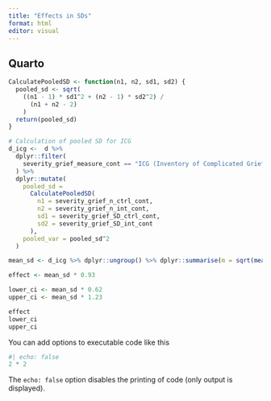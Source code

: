 ---
title: "Effects in SDs"
format: html
editor: visual
---

## Quarto

```{r}

CalculatePooledSD <- function(n1, n2, sd1, sd2) {
  pooled_sd <- sqrt(
    ((n1 - 1) * sd1^2 + (n2 - 1) * sd2^2) /
      (n1 + n2 - 2)
    )
  return(pooled_sd)
}

# Calculation of pooled SD for ICG
d_icg <-  d %>%
  dplyr::filter(
    severity_grief_measure_cont == "ICG (Inventory of Complicated Grief)"
  ) %>% 
  dplyr::mutate(
    pooled_sd = 
      CalculatePooledSD(
        n1 = severity_grief_n_ctrl_cont,
        n2 = severity_grief_n_int_cont,
        sd1 = severity_grief_SD_ctrl_cont,
        sd2 = severity_grief_SD_int_cont
      ),
    pooled_var = pooled_sd^2
  ) 

mean_sd <- d_icg %>% dplyr::ungroup() %>% dplyr::summarise(m = sqrt(mean(pooled_var, na.rm = TRUE)))

effect <- mean_sd * 0.93

lower_ci <- mean_sd * 0.62
upper_ci <- mean_sd * 1.23

effect
lower_ci
upper_ci

```

You can add options to executable code like this

```{r}
#| echo: false
2 * 2
```

The `echo: false` option disables the printing of code (only output is displayed).
